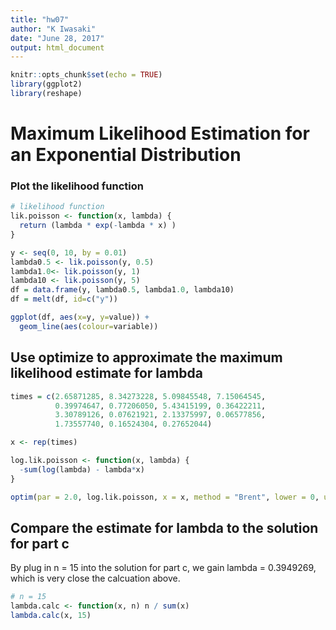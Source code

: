 ```yaml
---
title: "hw07"
author: "K Iwasaki"
date: "June 28, 2017"
output: html_document
---
```


```r
knitr::opts_chunk$set(echo = TRUE)
library(ggplot2)
library(reshape)
```

# Maximum Likelihood Estimation for an Exponential Distribution

### Plot the likelihood function
```r
# likelihood function
lik.poisson <- function(x, lambda) {
  return (lambda * exp(-lambda * x) )
}

y <- seq(0, 10, by = 0.01)
lambda0.5 <- lik.poisson(y, 0.5)
lambda1.0<- lik.poisson(y, 1)
lambda10 <- lik.poisson(y, 5)
df = data.frame(y, lambda0.5, lambda1.0, lambda10)
df = melt(df, id=c("y"))

ggplot(df, aes(x=y, y=value)) +
  geom_line(aes(colour=variable))

```

## Use optimize to approximate the maximum likelihood estimate for lambda

```r

times = c(2.65871285, 8.34273228, 5.09845548, 7.15064545,
          0.39974647, 0.77206050, 5.43415199, 0.36422211,
          3.30789126, 0.07621921, 2.13375997, 0.06577856,
          1.73557740, 0.16524304, 0.27652044)

x <- rep(times)

log.lik.poisson <- function(x, lambda) {
  -sum(log(lambda) - lambda*x)
}

optim(par = 2.0, log.lik.poisson, x = x, method = "Brent", lower = 0, upper = 100)

```

## Compare the estimate for lambda to the solution for part c
By plug in n = 15 into the solution for part c, we gain lambda = 0.3949269, which is very close the calcuation above.

```r
# n = 15
lambda.calc <- function(x, n) n / sum(x)
lambda.calc(x, 15)

```




